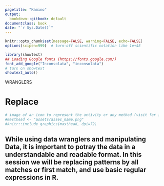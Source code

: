 ```yaml
---
pagetitle: "Kamino"
output:
  bookdown::gitbook: default
documentclass: book
date: "`r Sys.Date()`"
---
```


```r

knitr::opts_chunk$set(message=FALSE, warning=FALSE, echo=FALSE)
options(scipen=999)  # turn-off scientific notation like 1e+48

library(showtext)
## Loading Google fonts (https://fonts.google.com/)
font_add_google("Inconsolata", "inconsolata")
# turn on showtext
showtext_auto()
```

WRANGLERS   

# Replace

```r
# image of an icon to represent the activity or any method (visit for icon https://thenounproject.com/search/?q=attribute&i=4326168)
#masthead <- "assets/asses_name.png"
#knitr::include_graphics(masthead, dpi=72)

```

## While using data wranglers and manipulating Data, it is important to potray the data in a understandable and readable format. In this session we will be replacing patterns by all matches or first match, and use basic regular expressions in R.
